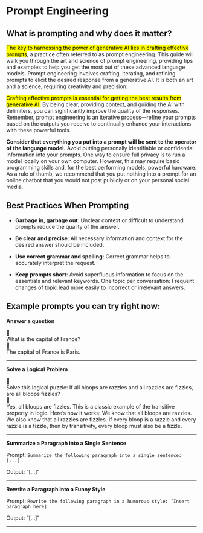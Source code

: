 # Prompt Engineering

## What is prompting and why does it matter?

<mark>The key to harnessing the power of generative AI lies in crafting effective prompts</mark>, a practice often referred to as prompt engineering. This guide will walk you through the art and science of prompt engineering, providing tips and examples to help you get the most out of these advanced language models. Prompt engineering involves crafting, iterating, and refining prompts to elicit the desired response from a generative AI. It is both an art and a science, requiring creativity and precision.

<mark>Crafting effective prompts is essential for getting the best results from generative AI.</mark> By being clear, providing context, and guiding the AI with delimiters, you can significantly improve the quality of the responses. Remember, prompt engineering is an iterative process—refine your prompts based on the outputs you receive to continually enhance your interactions with these powerful tools.

**Consider that everything you put into a prompt will be sent to the operator of the language model.** Avoid putting personally identifiable or confidential information into your prompts. One way to ensure full privacy is to run a model locally on your own computer. However, this may require basic programming skills and, for the best performing models, powerful hardware. As a rule of thumb, we recommend that you put nothing into a prompt for an online chatbot that you would not post publicly or on your personal social media.

## Best Practices When Prompting

- **Garbage in, garbage out**: Unclear context or difficult to understand prompts reduce the quality of the answer.

- **Be clear and precise**: All necessary information and context for the desired answer should be included.

- **Use correct grammar and spelling**: Correct grammar helps to accurately interpret the request.

- **Keep prompts short**: Avoid superfluous information to focus on the essentials and relevant keywords.
  One topic per conversation: Frequent changes of topic lead more easily to incorrect or irrelevant answers.

## Example prompts you can try right now:

**Answer a question**

<div class="chat-container">
  <div class="message user">
    <div class="message-avatar">🙋</div>
    <div class="message-bubble">What is the capital of France?</div>
  </div>
  <div class="message assistant">
    <div class="message-avatar">🤖</div>
    <div class="message-bubble">The capital of France is Paris.</div>
  </div>
</div>

---

**Solve a Logical Problem**

<div class="chat-container">
  <div class="message user">
    <div class="message-avatar">🙋</div>
    <div class="message-bubble">
      Solve this logical puzzle: If all bloops are razzles and all razzles are
      fizzles, are all bloops fizzles?
    </div>
  </div>
  <div class="message assistant">
    <div class="message-avatar">🤖</div>
    <div class="message-bubble">
      Yes, all bloops are fizzles. This is a classic example of the transitive
      property in logic. Here’s how it works: We know that all bloops are
      razzles. We also know that all razzles are fizzles. If every bloop is a
      razzle and every razzle is a fizzle, then by transitivity, every bloop
      must also be a fizzle.
    </div>
  </div>
</div>

---

**Summarize a Paragraph into a Single Sentence**

Prompt: `Summarize the following paragraph into a single sentence: [...]`

Output: “[…]”

---

**Rewrite a Paragraph into a Funny Style**

Prompt: `Rewrite the following paragraph in a humorous style: [Insert paragraph here]`

Output: “[…]”

---
